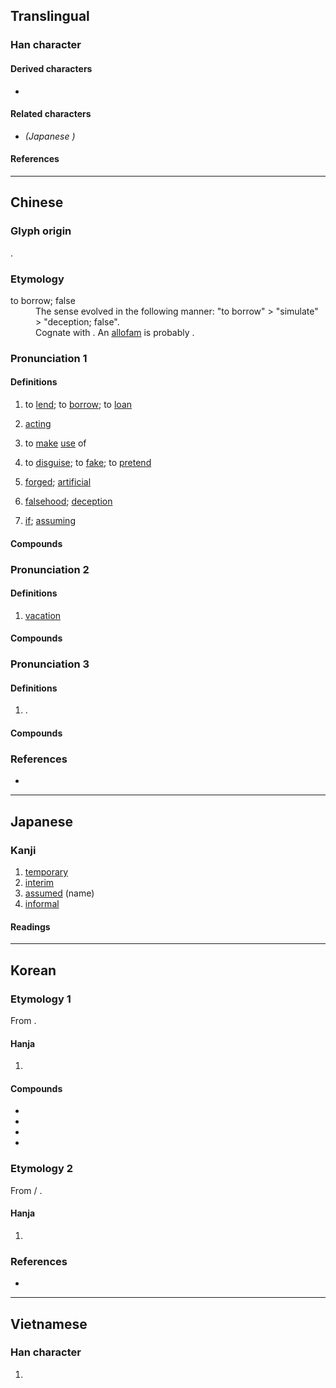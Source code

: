 {{also|仮|段}}
{{character info}}
==Translingual==
{{stroke order|strokes=11}}
{{ja-forms|[[仮]]|假|假}}

===Han character===
{{Han char|rn=9|rad=人|as=09|sn=11|four=27247|canj=ORYE|ids=⿰亻叚}}

====Derived characters====
* {{l|mul|[[𠽙]], [[𪝪]], [[𫖄]], [[𦹜]], [[𣘟]]}}

====Related characters====
* {{l|mul|[[仮]]}} ''(Japanese {{w|shinjitai}})''

====References====
{{Han ref|kx=0110.030|dkj=00835|dj=0233.160|hdz=10196.020|uh=5047}}

----

==Chinese==
{{zh-forms|alt=𬽥-second round simplified}}

===Glyph origin===
{{Han etym}}
{{Han compound|人|叚|ls=psc|c1=s|c2=p}}.

===Etymology===
; to borrow; false
: The sense evolved in the following manner: "to borrow" > "simulate" > "deception; false". 
: Cognate with {{cog|bo|ཀར་སྐྱིན||loan; thing borrowed}}. An [[allofam]] is probably {{och-l|雇|to hire}}.

===Pronunciation 1===
{{zh-pron
|m=jiǎ
|m-s=
|c=gaa2
|c-t=
|g=
|h=pfs=ká
|j=
|mb=
|md=gā
|mn=xm,qz,tw:ké/zz:kée/ká
|mn_note=ké/kée - vernacular; ká - literary
|mn-t=gê2/gia2
|mn-t_note=gê2 - vernacular; gia2 - literary
|w=2ka,2jia
|w_note=2ka - vernacular; 2jia - literary
|x=
|dial=n
|mc=1
|oc=1+2,1
|cat=a,n
}}

====Definitions====
{{zh-hanzi}}

# to [[lend]]; to [[borrow]]; to [[loan]]
#: {{zh-x|假道伐虢|to obtain safe passage to conquer the State of Guo}}
#: {{zh-x|假以時日|as time goes by}}
# {{lb|zh|archaic|historical|politics}} [[acting]]
#: {{zh-x|假-王|Acting Prince}}
#: {{zh-x|假-丞相|Acting Chancellor}}
# to [[make]] [[use]] of
#: {{zh-x|不假思索|without hesitation}}
#: {{zh-x|假借|to make use of; phonetic loan}}
# to [[disguise]]; to [[fake]]; to [[pretend]]
#: {{zh-x|假裝|to pretend}}
# [[forged]]; [[artificial]]
#: {{zh-x|假貨|counterfeit goods}}
#: {{zh-x|假睫毛|'''false''' eyelash}}
# [[falsehood]]; [[deception]]
#: {{zh-x|真假|real and '''fake'''; authenticity}}
# [[if]]; [[assuming]]
#: {{zh-x|假設|to suppose}}

====Compounds====
{{zh-der|假借|假話|假唱|假裝|造假|真假|假貨|假如|假若|假設|假意|假性|通假|假定|假名|假冒|假聲|假使|作假|便假若|假稱|假力|不假|假牙|假榻|不假思索|假寓|假貸|假山|平假名|假惺惺|假死|假充|假對|假子|假面|假面具|假捏|假座|寬假|假道學|假面劇|假處分|假館|假以顏色|假局子|不假辭色|假象|假決議|假嗓子|假寵|將假當真|假正經|假性近視|假以辭色|假饒|假寐|假仙|強文假醋|以假為真|弄虛作假|弄假成真|假扮|優假|假分數|假撇清|久假不歸|假扣押|喬文假醋|假洋鬼子|假力於人|假父|假戲真做|將假作真|假釋|假髮|假果|假借義|假手他人|假食|假廝兒|假公濟私|天假之年|假道|假造|天假因緣|假根|假手|因公假私|假途滅虢|假想敵|天假良緣|假執行|假平等|假批子|假托|假想|假節|假仁假義|假言命題|假葉|假息|假女|假似|假招子|假意周旋|假鈔|搬假戲|摻假|撇假|狐假虎威|片假名|狐假鴟張|真真假假|當真假|理論假設|攙假|調假|附會假借|糊假棺|虛情假意|衿假|裝假|虎威狐假|虛假|酸文假醋|言真道假|假藉|假手於人|枵鬼假細膩:iau-kúi ké sè-jī|打假球}}

===Pronunciation 2===
{{zh-pron
|m=jià
|m-s=
|c=gaa3
|c-t=
|g=
|h=pfs=ká/ka
|j=
|mb=
|md=gá
|mn=xm,qz:kè/zz:kèe/xm,qz,tw:kà
|mn_note=Xiamen, Quanzhou, Taiwan: kè - vernacular; kà - literary
|mn-t=gê3/gian2
|mn-t_note=gê3 - vernacular; gian2 - literary
|w=2ka
|x=
|mc=2
|oc=n,2
|cat=n
}}

====Definitions====
{{zh-hanzi}}

# [[vacation]]
#: {{zh-x|病假{jià}|sick leave}}
#: {{zh-x|假{jià}日|holiday}}

====Compounds====
{{zh-der|fold=1|暑假|放假|假日|寒假|休假|病假|假期|請假|春假|銷假|准假|予假|例假|事假|度假村|參假|年假|彈性放假|度假勝地|乞假|例假日|告假|告謊假|國定假日|不假外出|假樂|公假|假日花市|放假日|渡假|求假|產假|節假|長假|補假|賜假|給假|連續假日|續假|羅馬假期|無薪假}}

===Pronunciation 3===
{{zh-pron
|m=gé,jiǎ
|c=
|cat=
}}

====Definitions====
{{zh-hanzi}}

# {{zh-o}} {{n-g|Same as}} {{zh-l|格}}.

====Compounds====
{{zh-der|登假}}

===References===
* {{R:yue:Hanzi}}

{{zh-cat|Elementary|Intermediate}}

----

==Japanese==
{{ja-kanji forms|仮|假}}

===Kanji===
{{ja-kanji|grade=|rs=人09|shin=仮}}

# [[temporary]]
# [[interim]]
# [[assumed]] (name)
# [[informal]]

====Readings====
{{ja-readings
|on=か, け
|kun=かり
}}

----

==Korean==

===Etymology 1===
From {{der|ko|ltc|-}} {{ltc-l|假|id=1}}. {{hanja-hunmong|가〯|ka|雜語}}

====Hanja====
{{ko-hanja-search}}
{{ko-hanja|거짓|가}}

# {{hanja form of|가|[[false]], [[fake]]}}

====Compounds====
{{der-top|Compounds}}
* {{ko-l|가짜|[[fake]]|[[假짜]]}}
* {{ko-l|가면|[[mask]]|假面}}
* {{ko-l|가설|[[hypothesis]]|假說}}
* {{ko-l|폐가입진|廢假立眞}}
{{der-bottom}}

===Etymology 2===
From {{der|ko|ltc|-}} {{zh-l|*假}} / {{ltc-l|格|id=1+2}}.

====Hanja====
{{ko-hanja|이르다|이를|격}}

# {{lb|ko|literary Chinese}} {{alt form|ko|格||{{hanja form of|격|to [[come]]; to [[arrive]]; to [[go]] to}}}}

===References===
* {{R:hanjadoc|426}}

----

==Vietnamese==

===Han character===
{{vi-readings|reading=[[giả]], [[giá]], [[hạ]]|rs=人09}}

# {{rfdef|vi|sort=人09}}